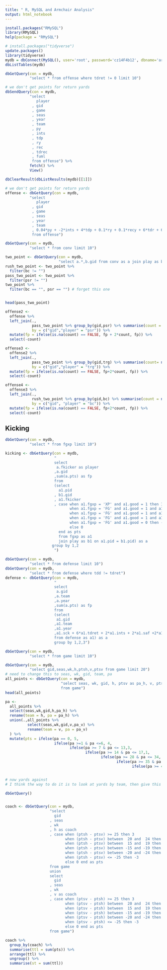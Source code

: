 ```yaml
---
title: " R, MySQL and Armchair Analysis"
output: html_notebook
---
```


```r
install.packages("RMySQL")
library(RMySQL)
help(package = "RMySQL")
```

```r
# install.packages("tidyverse")
update.packages()
library(tidyverse)
mydb = dbConnect(MySQL(), user='root', password='cz14F4b12', dbname='armchair_analysis', host='localhost')
dbListTables(mydb)
```

```r
dbGetQuery(con = mydb,
           "select * from offense where tdret != 0 limit 10")
```

```r
# we don't get points for return yards
dbSendQuery(con = mydb,
           "select 
              player
            , gid
            , game
            , seas
            , year
            , team
            , py
            , ints
            , tdp
            , ry
            , rec 
            , tdrec
            , fuml
            from offense") %>%
           fetch() %>%
           View()

dbClearResult(dbListResults(mydb)[[1]])
```

```r
# we don't get points for return yards
offense <- dbGetQuery(con = mydb,
           "select 
              player
            , gid
            , game
            , seas
            , year
            , team
            , 0.04*py + -2*ints + 4*tdp + 0.1*ry + 0.1*recy + 6*tdr + 6*tdrec -2*fuml +6*tdret as fp
            from offense") 
```
```r
dbGetQuery(con = mydb,
           "select * from conv limit 10")
```



```r
two_point <- dbGetQuery(con = mydb,
                        "select a.*,b.gid from conv as a join play as b on a.pid = b.pid  where conv = 1")
rush_two_point <- two_point %>%
  filter(bc != "")
pass_two_point <- two_point %>%
  filter(psr != "")
two_point %>%
  filter(bc == "", psr == "") # forget this one


head(pass_two_point)

offense2 <-
  offense %>%
  left_join(., 
            pass_two_point %>% group_by(gid,psr) %>% summarise(count = n()), 
            by = c("gid","player" = "psr")) %>% 
  mutate(fp = ifelse(is.na(count) == FALSE, fp + 2*count, fp)) %>%
  select(-count)

offense3 <-
  offense2 %>%
  left_join(.,
            pass_two_point %>% group_by(gid,trg) %>% summarise(count= n()),
            by = c("gid","player" = "trg")) %>%
  mutate(fp = ifelse(is.na(count) == FALSE, fp+2*count, fp)) %>%
  select(-count)

offense4 <-
  offense3 %>%
  left_join(.,
            rush_two_point %>% group_by(gid,bc) %>% summarise(count = n()),
            by = c("gid", "player" = "bc")) %>%
  mutate(fp = ifelse(is.na(count) == FALSE, fp+2*count, fp)) %>%
  select(-count)

```  


## Kicking
```r
dbGetQuery(con = mydb,
           "select * from fgxp limit 10")
```

```r
kicking <- dbGetQuery(con = mydb,
                      "
                      select
                       a.fkicker as player
                      ,a.gid 
                      ,sum(a.pts) as fp
                      from
                      (select 
                        a1.pid
                      , b1.gid
                      , a1.fkicker
                      , case when a1.fgxp = 'XP' and a1.good = 1 then 1 
                             when a1.fgxp = 'FG' and a1.good = 1 and a1.dist <= 39 then 3
                             when a1.fgxp = 'FG' and a1.good = 1 and a1.dist >= 40 and dist <= 49 then 4
                             when a1.fgxp = 'FG' and a1.good = 1 and a1.dist >= 50 then 5
                             when a1.fgxp = 'FG' and a1.good = 0 then -1
                             else 0
                        end as pts
                        from fgxp as a1
                        join play as b1 on a1.pid = b1.pid) as a
                     group by 1,2
                      ")
```


```r
dbGetQuery(con = mydb,
           "select * from defense limit 10")
dbGetQuery(con = mydb,
           "select * from defense where tdd != tdret")
defense <- dbGetQuery(con = mydb,
                      "
                      select
                       a.gid
                      ,a.team
                      ,a.year
                      ,sum(a.pts) as fp
                      from
                      (select
                       a1.gid
                      ,a1.team
                      ,a1.year
                      ,a1.sck + 6*a1.tdret + 2*a1.ints + 2*a1.saf +2*a1.blk +2*a1.frcv +6*a1.tdd as pts
                      from defense as a1) as a
                      group by 1,2,3")
```

```r
dbGetQuery(con = mydb,
           "select * from game limit 10")

dbGetQuery(con = mydb,
           "select gid,seas,wk,h,ptsh,v,ptsv from game limit 20")
# need to change this to seas, wk, gid, team, pa
all_points <- dbGetQuery(con = mydb,
                         "select seas, wk, gid, h, ptsv as pa_h, v, ptsh as pa_v
                         from game")
head(all_points)

pa <-
  all_points %>%
  select(seas,wk,gid,h,pa_h) %>%
  rename(team = h, pa = pa_h) %>%
  union(.,all_points %>%
          select(seas,wk,gid,v,pa_v) %>%
          rename(team = v, pa = pa_v)
  ) %>%
  mutate(pts = ifelse(pa == 0, 5,
                      ifelse(pa >=1 & pa <=6, 4,
                             ifelse(pa >= 7 & pa <= 13,3,
                                    ifelse(pa >= 14 & pa <= 17,1,
                                           ifelse(pa >= 28 & pa <= 34, -1,
                                                  ifelse(pa >= 35 & pa <= 45, -3,
                                                         ifelse(pa >= 46, -5, 0))))))))


# now yards against
# I think the way to do it is to look at yards by team, then give this value to their opponent

dbGetQuery()



```

```r
coach <- dbGetQuery(con = mydb,
                    "select
                      gid
                    , seas
                    , wk
                    , h as coach
                    , case when (ptsh - ptsv) >= 25 then 3
                           when (ptsh - ptsv) between  20 and  24 then 1
                           when (ptsh - ptsv) between  15 and  19 then 1
                           when (ptsh - ptsv) between -15 and -19 then -1
                           when (ptsh - ptsv) between -20 and -24 then -1
                           when (ptsh - ptsv) <= -25 then -3 
                           else 0 end as pts
                    from game
                    union
                    select
                      gid
                    , seas
                    , wk
                    , v as coach
                    , case when (ptsv - ptsh) >= 25 then 3
                           when (ptsv - ptsh) between  20 and  24 then 1
                           when (ptsv - ptsh) between  15 and  19 then 1
                           when (ptsv - ptsh) between -15 and -19 then -1
                           when (ptsv - ptsh) between -20 and -24 then -1
                           when (ptsv - ptsh) <= -25 then -3 
                           else 0 end as pts
                    from game")
```

```r
coach %>%
  group_by(coach) %>%
  summarise(ttl = sum(pts)) %>%
  arrange(ttl) %>%
  ungroup() %>%
  summarise(st = sum(ttl))
```

